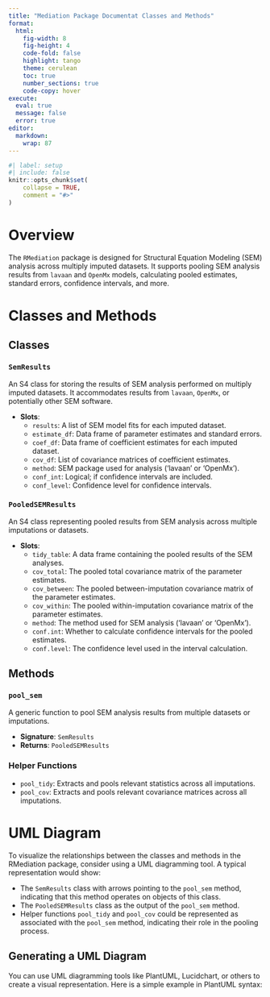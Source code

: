 ```yaml
---
title: "Mediation Package Documentat Classes and Methods"
format: 
  html:
    fig-width: 8
    fig-height: 4
    code-fold: false
    highlight: tango
    theme: cerulean
    toc: true
    number_sections: true
    code-copy: hover
execute: 
  eval: true
  message: false
  error: true
editor: 
  markdown: 
    wrap: 87
---
```


```r
#| label: setup
#| include: false
knitr::opts_chunk$set(
    collapse = TRUE,
    comment = "#>"
)
```

# Overview

The `RMediation` package is designed for Structural Equation Modeling (SEM) analysis across multiply imputed datasets. It supports pooling SEM analysis results from `lavaan` and `OpenMx` models, calculating pooled estimates, standard errors, confidence intervals, and more.

# Classes and Methods

## Classes

### `SemResults`

An S4 class for storing the results of SEM analysis performed on multiply imputed datasets. It accommodates results from `lavaan`, `OpenMx`, or potentially other SEM software.

- **Slots**:
    - `results`: A list of SEM model fits for each imputed dataset.
    - `estimate_df`: Data frame of parameter estimates and standard errors.
    - `coef_df`: Data frame of coefficient estimates for each imputed dataset.
    - `cov_df`: List of covariance matrices of coefficient estimates.
    - `method`: SEM package used for analysis ('lavaan' or 'OpenMx').
    - `conf_int`: Logical; if confidence intervals are included.
    - `conf_level`: Confidence level for confidence intervals.

### `PooledSEMResults`

An S4 class representing pooled results from SEM analysis across multiple imputations or datasets.

- **Slots**:
    - `tidy_table`: A data frame containing the pooled results of the SEM analyses.
    - `cov_total`: The pooled total covariance matrix of the parameter estimates.
    - `cov_between`: The pooled between-imputation covariance matrix of the parameter estimates.
    - `cov_within`: The pooled within-imputation covariance matrix of the parameter estimates.
    - `method`: The method used for SEM analysis ('lavaan' or 'OpenMx').
    - `conf.int`: Whether to calculate confidence intervals for the pooled estimates.
    - `conf.level`: The confidence level used in the interval calculation.

## Methods

### `pool_sem`

A generic function to pool SEM analysis results from multiple datasets or imputations.

- **Signature**: `SemResults`
- **Returns**: `PooledSEMResults`

### Helper Functions

- `pool_tidy`: Extracts and pools relevant statistics across all imputations.
- `pool_cov`: Extracts and pools relevant covariance matrices across all imputations.

# UML Diagram

To visualize the relationships between the classes and methods in the RMediation package, consider using a UML diagramming tool. A typical representation would show:

- The `SemResults` class with arrows pointing to the `pool_sem` method, indicating that this method operates on objects of this class.
- The `PooledSEMResults` class as the output of the `pool_sem` method.
- Helper functions `pool_tidy` and `pool_cov` could be represented as associated with the `pool_sem` method, indicating their role in the pooling process.

## Generating a UML Diagram

You can use UML diagramming tools like PlantUML, Lucidchart, or others to create a visual representation. Here is a simple example in PlantUML syntax: 

